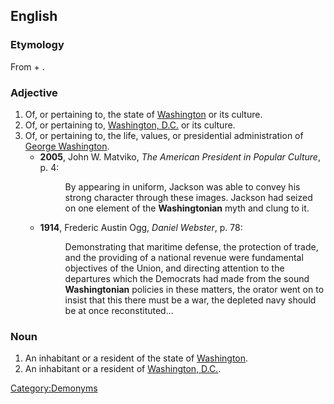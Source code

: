 ==English==

===Etymology===
From {{term||[[w:Washington|Washington]]}} + {{term|-ian}}.

===Adjective===
{{en-adj|-}}

# Of, or pertaining to, the state of [[Washington]] or its culture.
# Of, or pertaining to, [[Washington, D.C.]] or its culture.
# Of, or pertaining to, the life, values, or presidential administration of [[w:George Washington|George Washington]].
#*'''2005''', John W. Matviko, ''The American President in Popular Culture'', p. 4:
#*:By appearing in uniform, Jackson was able to convey his strong character through these images. Jackson had seized on one element of the '''Washingtonian''' myth and clung to it.
#*'''1914''', Frederic Austin Ogg, ''Daniel Webster'', p. 78:
#*:Demonstrating that maritime defense, the protection of trade, and the providing of a national revenue were fundamental objectives of the Union, and  directing attention to the departures which the Democrats had made from the sound '''Washingtonian''' policies in these matters, the orator went on to insist that this there must be a war, the depleted navy should be at once reconstituted...

===Noun===
{{en-noun|pl=Washingtonians}}

#An inhabitant or a resident of the state of [[Washington]].
#An inhabitant or a resident of [[Washington, D.C.]].

[[Category:Demonyms]]